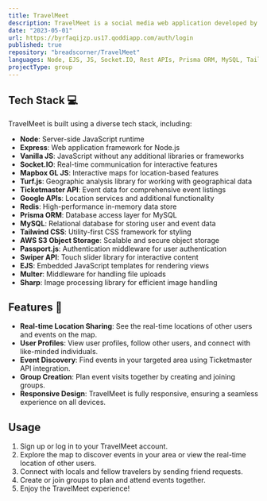 ```yaml
---
title: TravelMeet
description: TravelMeet is a social media web application developed by a team of 3 developers and 4 designers. 
date: "2023-05-01"
url: https://byrfaqijzp.us17.qoddiapp.com/auth/login
published: true
repository: "breadscorner/TravelMeet"
languages: Node, EJS, JS, Socket.IO, Rest APIs, Prisma ORM, MySQL, Tailwind CSS, AWS S3, Passport.js
projectType: group
---
```


## Tech Stack 💻

TravelMeet is built using a diverse tech stack, including:

- **Node**: Server-side JavaScript runtime
- **Express**: Web application framework for Node.js
- **Vanilla JS**: JavaScript without any additional libraries or frameworks
- **Socket.IO**: Real-time communication for interactive features
- **Mapbox GL JS**: Interactive maps for location-based features
- **Turf.js**: Geographic analysis library for working with geographical data
- **Ticketmaster API**: Event data for comprehensive event listings
- **Google APIs**: Location services and additional functionality
- **Redis**: High-performance in-memory data store
- **Prisma ORM**: Database access layer for MySQL
- **MySQL**: Relational database for storing user and event data
- **Tailwind CSS**: Utility-first CSS framework for styling
- **AWS S3 Object Storage**: Scalable and secure object storage
- **Passport.js**: Authentication middleware for user authentication
- **Swiper API**: Touch slider library for interactive content
- **EJS**: Embedded JavaScript templates for rendering views
- **Multer**: Middleware for handling file uploads
- **Sharp**: Image processing library for efficient image handling

## Features 🎯

- **Real-time Location Sharing**: See the real-time locations of other users and events on the map.
- **User Profiles**: View user profiles, follow other users, and connect with like-minded individuals.
- **Event Discovery**: Find events in your targeted area using Ticketmaster API integration.
- **Group Creation**: Plan event visits together by creating and joining groups.
- **Responsive Design**: TravelMeet is fully responsive, ensuring a seamless experience on all devices.

## Usage

1. Sign up or log in to your TravelMeet account.
2. Explore the map to discover events in your area or view the real-time location of other users.
3. Connect with locals and fellow travelers by sending friend requests.
4. Create or join groups to plan and attend events together.
5. Enjoy the TravelMeet experience!